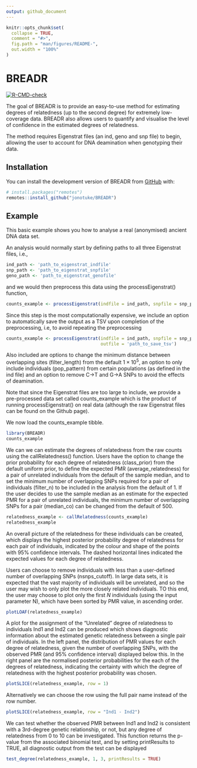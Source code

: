 ```yaml
---
output: github_document
---
```


<!-- README.md is generated from README.Rmd. Please edit that file -->

```r
knitr::opts_chunk$set(
  collapse = TRUE,
  comment = "#>",
  fig.path = "man/figures/README-",
  out.width = "100%"
)
```

# BREADR

<!-- badges: start -->
[![R-CMD-check](https://github.com/jonotuke/BREADR/actions/workflows/R-CMD-check.yaml/badge.svg)](https://github.com/jonotuke/BREADR/actions/workflows/R-CMD-check.yaml)
<!-- badges: end -->

The goal of BREADR is to provide an easy-to-use method for estimating degrees of relatedness (up to the second degree) for extremely low-coverage data. BREADR also allows users to quantify and visualise the level of confidence in the estimated degrees of relatedness. 

The method requires Eigenstrat files (an ind, geno and snp file) to begin, allowing the user to account for DNA deamination when genotyping their data. 

## Installation

You can install the development version of BREADR from [GitHub](https://github.com/) with:

``` r
# install.packages("remotes")
remotes::install_github("jonotuke/BREADR")
```

## Example

This basic example shows you how to analyse a real (anonymised) ancient DNA data set. 

An analysis would normally start by defining paths to all three Eigenstrat files, i.e.,
```r
ind_path <- 'path_to_eigenstrat_indfile'
snp_path <- 'path_to_eigenstrat_snpfile'
geno_path <- 'path_to_eigenstrat_genofile'
```
and we would then preprocess this data using the processEigenstrat() function,
```r
counts_example <- processEigenstrat(indfile = ind_path, snpfile = snp_path, genofile = geno_path)
```
Since this step is the most computationally expensive, we include an option to automatically save the output as a TSV upon completion of the preprocessing, i.e, to avoid repeating the preprocessing
```r
counts_example <- processEigenstrat(indfile = ind_path, snpfile = snp_path, genofile = geno_path, 
                                    outfile = 'path_to_save_tsv')
```
Also included are options to change the minimum distance between overlapping sites (filter_length) from the default $1\times 10^5,$ an option to only include individuals (pop_pattern) from certain populations (as defined in the ind file) and an option to remove C->T and G->A SNPs to avoid the effects of deamination.

Note that since the Eigenstrat files are too large to include, we provide a pre-processed data set called counts_example which is the product of running processEigenstrat() on real data (although the raw Eigenstrat files can be found on the Github page). 

We now load the counts_example tibble. 

```r
library(BREADR)
counts_example
```

We can we can estimate the degrees of relatedness from the raw counts using the callRelatedness() function. Users have the option to change the prior probability for each degree of relatedness (class_prior) from the default uniform prior, to define the expected PMR (average_relatedness) for a pair of unrelated individuals from the default of the sample median, and to set the minimum number of overlapping SNPs required for a pair of individuals (filter_n) to be included in the analysis from the default of 1. If the user decides to use the sample median as an estimate for the expected PMR for a pair of unrelated individuals, the minimum number of overlapping SNPs for a pair (median_co) can be changed from the default of 500.

```r
relatedness_example <- callRelatedness(counts_example)
relatedness_example
```


An overall picture of the relatedness for these individuals can be created, which displays the highest posterior probability degree of relatedness for each pair of individuals, indicated by the colour and shape of the points with 95% confidence intervals. The dashed horizontal lines indicated the expected values for each degree of relatedness.

Users can choose to remove individuals with less than a user-defined number of overlapping SNPs (nsnps_cutoff). In large data sets, it is expected that the vast majority of individuals will be unrelated, and so the user may wish to only plot the more closely related individuals. TO this end, the user may choose to plot only the first $N$ individuals (using the  input parameter N), which have been sorted by PMR value, in ascending order.

```r
plotLOAF(relatedness_example)
```



A  plot for the assignment of the "Unrelated" degree of relatedness to individuals Ind1 and Ind2 can be produced which shows diagnostic information about the estimated genetic relatedness between a single pair of individuals. In the left panel, the distribution of PMR values for each degree of relatedness, given the number of overlapping SNPs, with the observed PMR (and 95% confidence interval) displayed below this. In the right panel are the normalised posterior probabilities for the each of the degrees of relatedness, indicating the certainty with which the degree of relatedness with the highest posterior probability was chosen.

```r
plotSLICE(relatedness_example, row = 1)
```


Alternatively we can choose the row using the full pair name instead of the row number.

```r
plotSLICE(relatedness_example, row = "Ind1 - Ind2")
```

We can test whether the observed PMR between Ind1 and Ind2 is consistent with a 3rd-degree genetic relationship, or not, but any degree of relatedness from 0 to 10 can be investigated. This function returns the p-value from the associated binomial test, and by setting printResults to TRUE, all diagnostic output from the test can be displayed

```r
test_degree(relatedness_example, 1, 3, printResults = TRUE)
```


